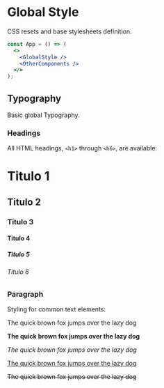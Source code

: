 
<Meta title="Styles/GlobalStyle" components={GlobalStyle} />

# Global Style

CSS resets and base stylesheets definition.

```jsx
const App = () => (
  <>
    <GlobalStyle />
    <OtherComponents />
  </>
);
```

## Typography

Basic global Typography.

### Headings

All HTML headings, `<h1>` through `<h6>`, are available:

<Preview>
  <Story name="Headings">
    <div>
      <h1>Titulo 1</h1>
      <h2>Titulo 2</h2>
      <h3>Titulo 3</h3>
      <h4>Titulo 4</h4>
      <h5>Titulo 5</h5>
      <h6>Titulo 6</h6>
    </div>
  </Story>
</Preview>

### Paragraph

Styling for common text elements:

<Preview>
  <Story name="Paragraph">
    <div>
      <p>The quick brown fox jumps over the lazy dog</p>
      <p>
        <strong>The quick brown fox jumps over the lazy dog</strong>
      </p>
      <p>
        <em>The quick brown fox jumps over the lazy dog</em>
      </p>
      <p>
        <u>The quick brown fox jumps over the lazy dog</u>
      </p>
      <p>
        <s>The quick brown fox jumps over the lazy dog</s>
      </p>
    </div>
  </Story>
</Preview>
